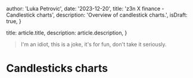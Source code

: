
  author: 'Luka Petrovic',
  date: '2023-12-20',
  title: 'z3n X finance - Candlestick charts',
  description: 'Overview of candlestick charts.',
  isDraft: true,
}

  title: article.title,
  description: article.description,
}


> I'm an idiot, this is a joke, it's for fun, don't take it seriously.

# Candlesticks charts

